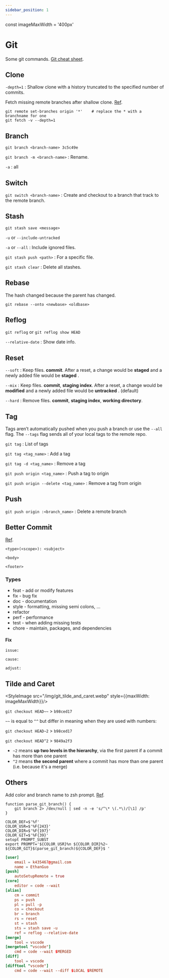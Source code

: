 ```yaml
---
sidebar_position: 1
---
```


const imageMaxWidth = '400px'

# Git

Some git commands. [Git cheat sheet](https://www.atlassian.com/git/tutorials/atlassian-git-cheatsheet).

## Clone

`-depth=1` : Shallow clone with a history truncated to the specified number of commits.

Fetch missing remote branches after shallow clone. [Ref](https://stackoverflow.com/questions/23708231/git-shallow-clone-clone-depth-misses-remote-branches).

```shell
git remote set-branches origin '*'    # replace the * with a branchname for one
git fetch -v --depth=1
```

## Branch

`git branch <branch-name> 3c5c49e`

`git branch -m <branch-name>` : Rename.

`-a` : all

## Switch

`git switch <branch-name>` : Create and checkout to a branch that track to the remote branch.

## Stash

`git stash save <message>`

`-u` or `--include-untracked`

`-a` or `--all` : Include ignored files.

`git stash push <path>` : For a specific file.

`git stash clear` : Delete all stashes.

## Rebase

The hash changed because the parent has changed.

`git rebase --onto <newbase> <oldbase>`

## Reflog

`git reflog` or `git reflog show HEAD`

`--relative-date` : Show date info.

## Reset

`--soft` : Keep files. **commit**. After a reset, a change would be **staged** and a newly added file would be **staged** .

`--mix` : Keep files. **commit**, **staging index**. After a reset, a change would be **modified** and a newly added file would be **untracked** . (default)

`--hard` : Remove files. **commit**, **staging index**, **working directory**.

## Tag

Tags aren’t automatically pushed when you push a branch or use the
`--all` flag. The `--tags` flag sends all of your local tags to the remote repo.

`git tag` : List of tags

`git tag <tag_name>` : Add a tag

`git tag -d <tag_name>` : Remove a tag

`git push origin <tag_name>` : Push a tag to origin

`git push origin --delete <tag_name>` : Remove a tag from origin

## Push

`git push origin :<branch_name>` : Delete a remote branch

## Better Commit

[Ref](https://docs.google.com/document/d/1QrDFcIiPjSLDn3EL15IJygNPiHORgU1_OOAqWjiDU5Y/edit#heading=h.greljkmo14y0).

`<type>(<scope>): <subject>`

`<body>`

`<footer>`

### Types

- feat - add or modify features
- fix - bug fix
- doc - documentation
- style - formatting, missing semi colons, …
- refactor
- perf - performance
- test - when adding missing tests
- chore - maintain, packages, and dependencies

#### Fix

`issue:`

`cause:`

`adjust:`

## Tilde and Caret

<StyleImage src="/img/git_tilde_and_caret.webp" style={{maxWidth: imageMaxWidth}}/>

`git checkout HEAD~~` > `b98ced17`

`~~` is equal to `^^` but differ in meaning when they are used with numbers:

`git checkout HEAD~2` > `b98ced17`

`git checkout HEAD^2` > `9849a2f3`

- `~2` means **up two levels in the hierarchy**, via the first parent if a commit has more than one parent
- `^2` means **the second parent** where a commit has more than one parent (i.e. because it's a merge)

## Others

Add color and branch name to zsh prompt. [Ref](https://gist.github.com/reinvanoyen/05bcfe95ca9cb5041a4eafd29309ff29).

```shell title='.zshrc'
function parse_git_branch() {
    git branch 2> /dev/null | sed -n -e 's/^\* \(.*\)/[\1] /p'
}

COLOR_DEF=$'%f'
COLOR_USR=$'%F{243}'
COLOR_DIR=$'%F{197}'
COLOR_GIT=$'%F{39}'
setopt PROMPT_SUBST
export PROMPT='${COLOR_USR}%n ${COLOR_DIR}%2~ ${COLOR_GIT}$(parse_git_branch)${COLOR_DEF}$ '
```

```conf title='.gitconfig'
[user]
	email = k435467@gmail.com
	name = EthanGuo
[push]
	autoSetupRemote = true
[core]
	editor = code --wait
[alias]
	cm = commit
	ps = push
	pl = pull -p
	co = checkout
	br = branch
	rs = reset
	st = stash
	sts = stash save -u
	ref = reflog --relative-date
[merge]
	tool = vscode
[mergetool "vscode"]
	cmd = code --wait $MERGED
[diff]
	tool = vscode
[difftool "vscode"]
	cmd = code --wait --diff $LOCAL $REMOTE
```